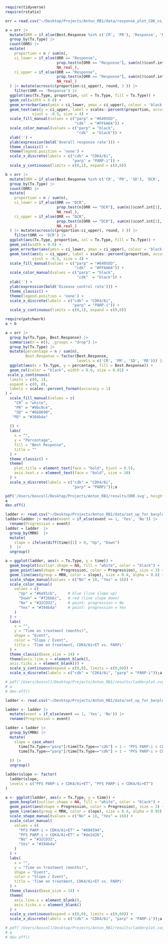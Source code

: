 ```r
require(tidyverse)
require(rstatix)
```

```r
orr = read.csv("~/Desktop/Projects/Anton_RB1/data/response_plot_CDK_vs_PARP_final.csv")
```

```r
a = orr |> 
  mutate(ORR = if_else(Best.Response %in% c('CR', 'PR'), 'Response', 'Not-Response')) |> 
  group_by(Tx.Type) |> 
  count(ORR) |>
  mutate(
    proportion = n / sum(n),
    ci_lower = if_else(ORR == "Response", 
                       prop.test(n[ORR == "Response"], sum(n))$conf.int[1], 
                       NA_real_),
    ci_upper = if_else(ORR == "Response", 
                       prop.test(n[ORR == "Response"], sum(n))$conf.int[2], 
                       NA_real_)
  ) |> mutate(across(c(proportion:ci_upper), round, 3 )) |> 
    filter(ORR == 'Response') |> 
  ggplot(aes(Tx.Type, proportion, col = Tx.Type, fill = Tx.Type)) +
  geom_col(width = 0.8) + 
  geom_errorbar(aes(ymin = ci_lower, ymax = ci_upper), colour = 'black', width = 0.25) + 
  geom_text(aes(y = ci_upper, label = scales::percent(proportion, accuracy = 0.1)), 
            vjust = -0.5, size = 4) +
  scale_fill_manual(values = c("parp" = "#6495ED", 
                               "cdk"  = "#FF6A6A")) +
  scale_color_manual(values = c("parp" = "black", 
                                "cdk"  = "black")) +
  xlab('') + 
  ylab(expression(bold('Overall response rate'))) + 
  theme_classic() + 
  theme(legend.position = 'none') + 
  scale_x_discrete(labels = c("cdk" = "CDK4/6i", 
                              "parp" = "PARP-i")) + 
  scale_y_continuous(limits = c(0,1), expand = c(0,0))

```
```r
b = orr |> 
  mutate(ORR = if_else(Best.Response %in% c('CR', 'PR', 'SD'), 'DCR', 'Not-Response')) |> 
  group_by(Tx.Type) |> 
  count(ORR) |>
  mutate(
    proportion = n / sum(n),
    ci_lower = if_else(ORR == "DCR", 
                       prop.test(n[ORR == "DCR"], sum(n))$conf.int[1], 
                       NA_real_),
    ci_upper = if_else(ORR == "DCR", 
                       prop.test(n[ORR == "DCR"], sum(n))$conf.int[2], 
                       NA_real_)
  ) |> mutate(across(c(proportion:ci_upper), round, 3 )) |> 
    filter(ORR == 'DCR') |> 
  ggplot(aes(Tx.Type, proportion, col = Tx.Type, fill = Tx.Type)) +
  geom_col(width = 0.8) + 
  geom_errorbar(aes(ymin = ci_lower, ymax = ci_upper), colour = 'black', width = 0.25) + 
  geom_text(aes(y = ci_upper, label = scales::percent(proportion, accuracy = 0.1)), 
            vjust = -0.5, size = 4) +
  scale_fill_manual(values = c("parp" = "#6495ED", 
                               "cdk"  = "#FF6A6A")) +
  scale_color_manual(values = c("parp" = "black", 
                                "cdk"  = "black")) +
  xlab('') + 
  ylab(expression(bold('Disease control rate'))) + 
  theme_classic() + 
  theme(legend.position = 'none') + 
  scale_x_discrete(labels = c("cdk" = "CDK4/6i", 
                              "parp" = "PARP-i")) + 
  scale_y_continuous(limits = c(0,1), expand = c(0,0))
```

```r
require(patchwork)
a + b
```



```r
a = orr |> 
  group_by(Tx.Type, Best.Response) |> 
  summarise(n = n(), .groups = "drop") |> 
  group_by(Tx.Type) |> 
  mutate(percentage = n / sum(n),
         Best.Response = factor(Best.Response, 
                                levels = c('CR', 'PR', 'SD', 'PD'))) |> 
  ggplot(aes(x = Tx.Type, y = percentage, fill = Best.Response)) +
  geom_col(color = "black", width = 0.6, size = 0.01) +
 scale_y_continuous(
  limits = c(0, 1),
  expand = c(0, 0),
  labels = scales::percent_format(accuracy = 1)
) + 
  scale_fill_manual(values = c(
    "CR" = "white",
    "PR" = "#9bc0ce",
    "SD" = "#6b8690",
   "PD" = "#394b4a"
   
  )) +
  labs(
    x = "",
    y = "Percentage",
    fill = "Best Response",
    title = ""
  ) +
  theme_classic() +
  theme(
    plot.title = element_text(face = "bold", hjust = 0.5),
    axis.text.x = element_text(face = "bold", size = 10)
  ) + 
  scale_x_discrete(labels = c("cdk" = "CDK4/6i", 
                              "parp" = "PARPi"));a

pdf('/Users/boscoll/Desktop/Projects/Anton_RB1/results/ORR.svg', height = 4.5, width = 5)
a
dev.off()

```


```r
ladder <- read.csv("~/Desktop/Projects/Anton_RB1/data/set_up_for_barplot_parp_v_cdk.csv")
ladder=ladder |> mutate(event = if_else(event == 1, 'Yes', 'No')) |> 
  rename(Progression = event)
ladder = ladder  |> 
  group_by(MRN)  |> 
  mutate(
    slope = ifelse(diff(time)[1] > 0, "Up", "Down")
  )  |> 
  ungroup()

a = ggplot(ladder, aes(x = Tx.Type, y = time)) +
  geom_boxplot(outlier.shape = NA, fill = "white", color = "black") +
  geom_point(aes(shape = Progression, color = Progression), size = 3) +
  geom_line(aes(group = MRN, color = slope), size = 0.4, alpha = 0.8) + # slope coloring
  scale_shape_manual(values = c("No" = 18, "Yes" = 16)) +
  scale_color_manual(
    values = c(
      "Up" = "#6e91cb",     # blue (line slope up)
      "Down" = "#f26b6c",   # red (line slope down)
      "No" = "#32CD32",     # point: progression = No
      "Yes" = "#394b4a"     # point: progression = Yes
    )
  ) +
  labs(
    x = "",
    y = "Time on treatment (months)",
    shape = "Event",
    color = "Slope / Event",
    title = 'Time on treatment, CDK4/6i+ET vs. PARPi'
  ) +
  theme_classic(base_size = 14) +
  theme(axis.line.x = element_blank(),
  axis.ticks.x = element_blank()) + 
  scale_y_continuous(expand = c(0,0), limits = c(0,60)) +
  scale_x_discrete(labels = c("cdk" = "CDK4/6i", "parp" = "PARP-i"));a

# pdf('/Users/boscoll/Desktop/Projects/Anton_RB1/results/ladderplot.svg', height = 5, width = 5.5)
# a
# dev.off()


```

```r
ladder <- read.csv("~/Desktop/Projects/Anton_RB1/data/set_up_for_barplot_parp_v_cdk.csv")

ladder <- ladder |> 
  mutate(event = if_else(event == 1, 'Yes', 'No')) |> 
  rename(Progression = event)

ladder = ladder |> 
  group_by(MRN) |> 
  mutate(
    slope = case_when(
      time[Tx.Type=="parp"]/time[Tx.Type=="cdk"] < 1 ~ "PFS PARP-i < CDK4/6i+ET",
      time[Tx.Type=="parp"]/time[Tx.Type=="cdk"] > 1 ~ "PFS PARP-i > CDK4/6i+ET"
    
  )) |> 
  ungroup()

ladder$slope <- factor(
  ladder$slope, 
  levels = c("PFS PARP-i > CDK4/6i+ET", "PFS PARP-i < CDK4/6i+ET")
)

a <- ggplot(ladder, aes(x = Tx.Type, y = time)) +
  geom_boxplot(outlier.shape = NA, fill = "white", color = "black") +
  geom_point(aes(shape = Progression, color = Progression), size = 3) +
  geom_line(aes(group = MRN, color = slope), size = 0.4, alpha = 0.95) + 
  scale_shape_manual(values = c("No" = 18, "Yes" = 16)) +
  scale_color_manual(
    values = c(
      "PFS PARP-i > CDK4/6i+ET" = "#084594",
      "PFS PARP-i < CDK4/6i+ET" = "#de2d26",
      "No" = "#32CD32",
      "Yes" = "#394b4a"
    )
  ) +
  labs(
    x = "",
    y = "Time on treatment (months)",
    shape = "Event",
    color = "Slope / Event",
    title = 'Time on treatment, CDK4/6i+ET vs. PARPi'
  ) +
  theme_classic(base_size = 14) +
  theme(
    axis.line.x = element_blank(),
    axis.ticks.x = element_blank()
  ) + 
  scale_y_continuous(expand = c(0,0), limits = c(0,60)) +
  scale_x_discrete(labels = c("cdk" = "CDK4/6i", "parp" = "PARP-i"));a

# pdf('/Users/boscoll/Desktop/Projects/Anton_RB1/results/ladderplot.svg', height = 5, width = 7)
# a
# dev.off()
```



